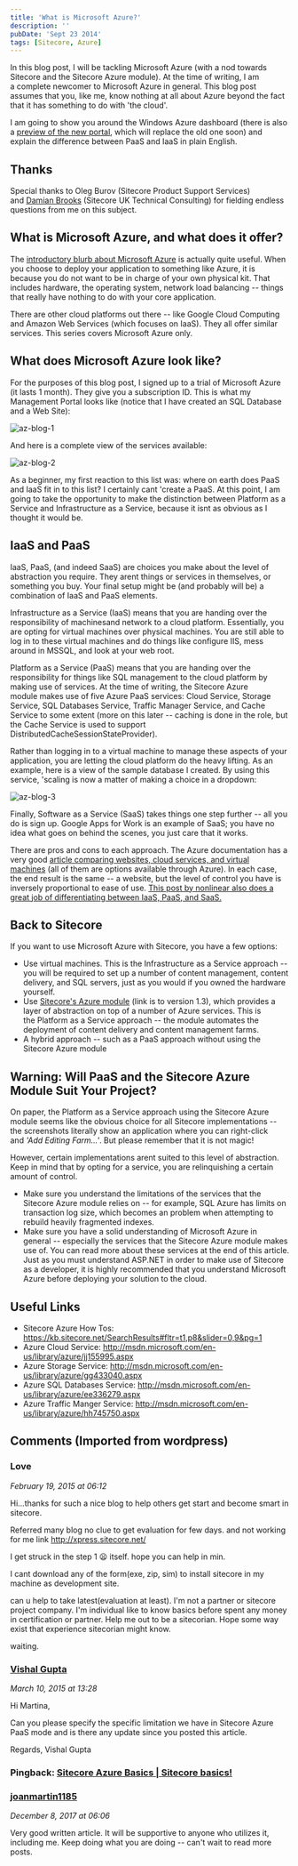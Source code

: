 ```yaml
---
title: 'What is Microsoft Azure?'
description: ''
pubDate: 'Sept 23 2014'
tags: [Sitecore, Azure]
---
```


In this blog post, I will be tackling Microsoft Azure (with a nod towards Sitecore and the Sitecore Azure module). At the time of writing, I am a complete newcomer to Microsoft Azure in general. This blog post assumes that you, like me, know nothing at all about Azure beyond the fact that it has something to do with 'the cloud'.

I am going to show you around the Windows Azure dashboard (there is also a [preview of the new portal](https://portal.azure.com/), which will replace the old one soon) and explain the difference between PaaS and IaaS in plain English.

## Thanks

Special thanks to Oleg Burov (Sitecore Product Support Services) and [Damian Brooks](https://twitter.com/brooksyd2dbs) (Sitecore UK Technical Consulting) for fielding endless questions from me on this subject.

## What is Microsoft Azure, and what does it offer?

The [introductory blurb about Microsoft Azure](https://azure.microsoft.com/en-us/overview/what-is-azure/) is actually quite useful. When you choose to deploy your application to something like Azure, it is because you do not want to be in charge of your own physical kit. That includes hardware, the operating system, network load balancing -- things that really have nothing to do with your core application.

There are other cloud platforms out there -- like Google Cloud Computing and Amazon Web Services (which focuses on IaaS). They all offer similar services. This series covers Microsoft Azure only.

## What does Microsoft Azure look like?

For the purposes of this blog post, I signed up to a trial of Microsoft Azure (it lasts 1 month). They give you a subscription ID. This is what my Management Portal looks like (notice that I have created an SQL Database and a Web Site):

![az-blog-1](./images/2014/az-blog-1.png)

And here is a complete view of the services available:

![az-blog-2](./images/2014/az-blog-2.png)

As a beginner, my first reaction to this list was: where on earth does PaaS and IaaS fit in to this list? I certainly cant 'create a PaaS. At this point, I am going to take the opportunity to make the distinction between Platform as a Service and Infrastructure as a Service, because it isnt as obvious as I thought it would be.

## IaaS and PaaS

IaaS, PaaS, (and indeed SaaS) are choices you make about the level of abstraction you require. They arent things or services in themselves, or something you buy. Your final setup might be (and probably will be) a combination of IaaS and PaaS elements.

Infrastructure as a Service (IaaS) means that you are handing over the responsibility of machinesand network to a cloud platform. Essentially, you are opting for virtual machines over physical machines. You are still able to log in to these virtual machines and do things like configure IIS, mess around in MSSQL, and look at your web root.

Platform as a Service (PaaS) means that you are handing over the responsibility for things like SQL management to the cloud platform by making use of services. At the time of writing, the Sitecore Azure module makes use of five Azure PaaS services: Cloud Service, Storage Service, SQL Databases Service, Traffic Manager Service, and Cache Service to some extent (more on this later -- caching is done in the role, but the Cache Service is used to support DistributedCacheSessionStateProvider).

Rather than logging in to a virtual machine to manage these aspects of your application, you are letting the cloud platform do the heavy lifting. As an example, here is a view of the sample database I created. By using this service, 'scaling is now a matter of making a choice in a dropdown:

![az-blog-3](./images/2014/az-blog-3.png)

Finally, Software as a Service (SaaS) takes things one step further -- all you do is sign up. Google Apps for Work is an example of SaaS; you have no idea what goes on behind the scenes, you just care that it works.

There are pros and cons to each approach. The Azure documentation has a very good [article comparing websites, cloud services, and virtual machines](http://azure.microsoft.com/en-us/documentation/articles/choose-web-site-cloud-service-vm/) (all of them are options available through Azure). In each case, the end result is the same -- a website, but the level of control you have is inversely proportional to ease of use. [This post by nonlinear also does a great job of differentiating between IaaS, PaaS, and SaaS.](http://www.nonlinearcreations.com/Enterprise/how-we-think/articles/2014/04/Understanding-cloud-platforms.aspx)

## Back to Sitecore

If you want to use Microsoft Azure with Sitecore, you have a few options:

-   Use virtual machines. This is the Infrastructure as a Service approach -- you will be required to set up a number of content management, content delivery, and SQL servers, just as you would if you owned the hardware yourself.
-   Use [Sitecore's Azure module](http://sdn.sitecore.net/upload/sdn5/products/azure/310/getting_started_with_sitecore_azure_310-a4.pdf) (link is to version 1.3), which provides a layer of abstraction on top of a number of Azure services. This is the Platform as a Service approach -- the module automates the deployment of content delivery and content management farms.
-   A hybrid approach -- such as a PaaS approach without using the Sitecore Azure module

## Warning: Will PaaS and the Sitecore Azure Module Suit Your Project?

On paper, the Platform as a Service approach using the Sitecore Azure module seems like the obvious choice for all Sitecore implementations -- the screenshots literally show an application where you can right-click and *'Add Editing Farm...'*. But please remember that it is not magic!

However, certain implementations arent suited to this level of abstraction. Keep in mind that by opting for a service, you are relinquishing a certain amount of control.

-   Make sure you understand the limitations of the services that the Sitecore Azure module relies on -- for example, SQL Azure has limits on transaction log size, which becomes an problem when attempting to rebuild heavily fragmented indexes.
-   Make sure you have a solid understanding of Microsoft Azure in general -- especially the services that the Sitecore Azure module makes use of. You can read more about these services at the end of this article. Just as you must understand ASP.NET in order to make use of Sitecore as a developer, it is highly recommended that you understand Microsoft Azure before deploying your solution to the cloud.

## Useful Links

* Sitecore Azure How Tos: https://kb.sitecore.net/SearchResults#fltr=t1,p8&slider=0,9&pg=1
* Azure Cloud Service: http://msdn.microsoft.com/en-us/library/azure/jj155995.aspx
* Azure Storage Service: http://msdn.microsoft.com/en-us/library/azure/gg433040.aspx
* Azure SQL Databases Service: http://msdn.microsoft.com/en-us/library/azure/ee336279.aspx
* Azure Traffic Manger Service: http://msdn.microsoft.com/en-us/library/azure/hh745750.aspx

<div class="comments">

## Comments (Imported from wordpress)

### Love

_February 19, 2015 at 06:12_

Hi...thanks for such a nice blog to help others get start and become smart in sitecore.

Referred many blog no clue to get evaluation for few days. and not working for me link http://xpress.sitecore.net/

I get struck in the step 1 😦 itself. hope you can help in min.

I cant download any of the form(exe, zip, sim) to install sitecore in my machine as development site.

can u help to take latest(evaluation at least). I'm not a partner or sitecore project company. I'm individual like to know basics before spent any money in certification or partner. Help me out to be a sitecorian. Hope some way exist that experience sitecorian might know.

waiting.

### [Vishal Gupta](http://www.facebook.com/1229280324)

_March 10, 2015 at 13:28_

Hi Martina,

Can you please specify the specific limitation we have in Sitecore Azure PaaS mode and is there any update since you posted this article.

Regards,
Vishal Gupta


### Pingback: [Sitecore Azure Basics | Sitecore basics!](https://sitecorebasics.wordpress.com/2016/12/20/sitecore-azure-basics/)

### [joanmartin1185](http://joanmartinblog.wordpress.com/)

_December 8, 2017 at 06:06_

Very good written article. It will be supportive to anyone who utilizes it, including me. Keep doing what you are doing -- can't wait to read more posts.

</div>
